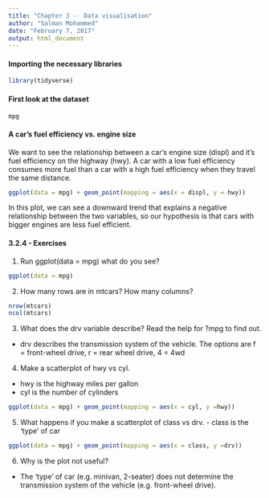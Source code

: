 ```yaml
---
title: "Chapter 3 -  Data visualisation"
author: "Salman Mohammed"
date: "February 7, 2017"
output: html_document
---
```


#### Importing the necessary libraries
```r
library(tidyverse)
```


#### First look at the dataset
```r
mpg
```


#### A car's fuel efficiency vs. engine size
We want to see the relationship between a car's engine size (displ) and it's fuel efficiency
on the highway (hwy). A car with a low fuel efficiency consumes more fuel than a car with a high fuel efficiency when they travel the same distance.

```r
ggplot(data = mpg) + geom_point(mapping = aes(x = displ, y = hwy))
```

In this plot, we can see a downward trend that explains a negative relationship between the two variables, so our hypothesis is that cars with bigger engines are less fuel efficient.

#### 3.2.4 - Exercises

1. Run ggplot(data = mpg) what do you see?
```r
ggplot(data = mpg)
```

2. How many rows are in mtcars? How many columns?
```r
nrow(mtcars)
ncol(mtcars)
```

3. What does the drv variable describe? Read the help for ?mpg to find out.
- drv describes the transmission system of the vehicle. The options are f = front-wheel drive, r = rear wheel drive, 4 = 4wd

4. Make a scatterplot of hwy vs cyl.
- hwy is the highway miles per gallon
- cyl is the number of cylinders
```r
ggplot(data = mpg) + geom_point(mapping = aes(x = cyl, y =hwy))
```

5. What happens if you make a scatterplot of class vs drv. - class is the 'type' of car
```r
ggplot(data = mpg) + geom_point(mapping = aes(x = class, y =drv))
```

6. Why is the plot not useful?
- The 'type' of car (e.g. minivan, 2-seater) does not determine the transmission system of the vehicle (e.g. front-wheel drive).




